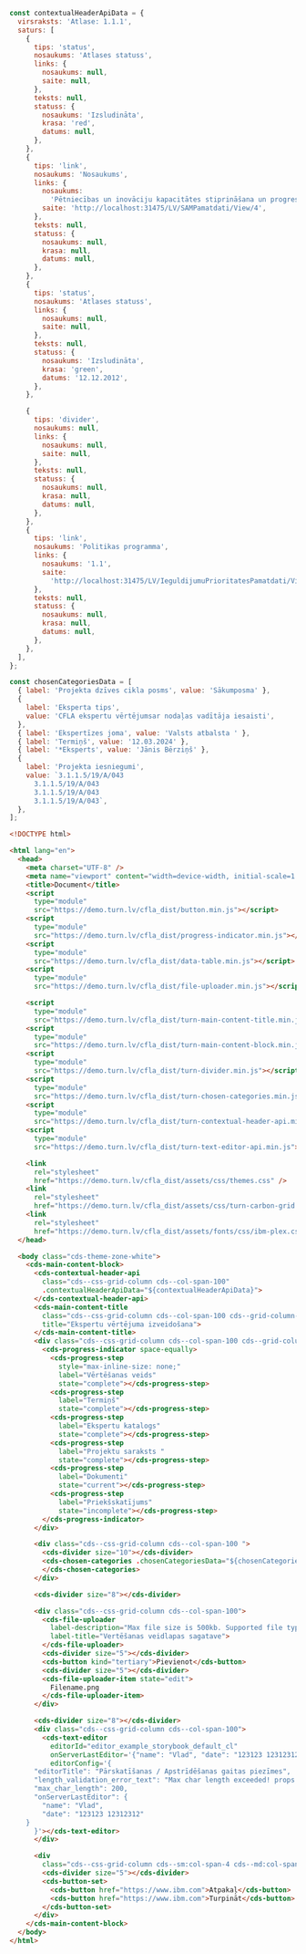 ```js
const contextualHeaderApiData = {
  virsraksts: 'Atlase: 1.1.1',
  saturs: [
    {
      tips: 'status',
      nosaukums: 'Atlases statuss',
      links: {
        nosaukums: null,
        saite: null,
      },
      teksts: null,
      statuss: {
        nosaukums: 'Izsludināta',
        krasa: 'red',
        datums: null,
      },
    },
    {
      tips: 'link',
      nosaukums: 'Nosaukums',
      links: {
        nosaukums:
          'Pētniecības un inovāciju kapacitātes stiprināšana un progresīvu tehnoloģiju ieviešana',
        saite: 'http://localhost:31475/LV/SAMPamatdati/View/4',
      },
      teksts: null,
      statuss: {
        nosaukums: null,
        krasa: null,
        datums: null,
      },
    },
    {
      tips: 'status',
      nosaukums: 'Atlases statuss',
      links: {
        nosaukums: null,
        saite: null,
      },
      teksts: null,
      statuss: {
        nosaukums: 'Izsludināta',
        krasa: 'green',
        datums: '12.12.2012',
      },
    },

    {
      tips: 'divider',
      nosaukums: null,
      links: {
        nosaukums: null,
        saite: null,
      },
      teksts: null,
      statuss: {
        nosaukums: null,
        krasa: null,
        datums: null,
      },
    },
    {
      tips: 'link',
      nosaukums: 'Politikas programma',
      links: {
        nosaukums: '1.1',
        saite:
          'http://localhost:31475/LV/IeguldijumuPrioritatesPamatdati/View/3',
      },
      teksts: null,
      statuss: {
        nosaukums: null,
        krasa: null,
        datums: null,
      },
    },
  ],
};

const chosenCategoriesData = [
  { label: 'Projekta dzīves cikla posms', value: 'Sākumposma' },
  {
    label: 'Eksperta tips',
    value: 'CFLA ekspertu vērtējumsar nodaļas vadītāja iesaisti',
  },
  { label: 'Ekspertīzes joma', value: 'Valsts atbalsta ' },
  { label: 'Termiņš', value: '12.03.2024' },
  { label: '*Eksperts', value: 'Jānis Bērziņš' },
  {
    label: 'Projekta iesniegumi',
    value: `3.1.1.5/19/A/043
      3.1.1.5/19/A/043
      3.1.1.5/19/A/043
      3.1.1.5/19/A/043`,
  },
];
```

```html
<!DOCTYPE html>

<html lang="en">
  <head>
    <meta charset="UTF-8" />
    <meta name="viewport" content="width=device-width, initial-scale=1.0" />
    <title>Document</title>
    <script
      type="module"
      src="https://demo.turn.lv/cfla_dist/button.min.js"></script>
    <script
      type="module"
      src="https://demo.turn.lv/cfla_dist/progress-indicator.min.js"></script>
    <script
      type="module"
      src="https://demo.turn.lv/cfla_dist/data-table.min.js"></script>
    <script
      type="module"
      src="https://demo.turn.lv/cfla_dist/file-uploader.min.js"></script>

    <script
      type="module"
      src="https://demo.turn.lv/cfla_dist/turn-main-content-title.min.js"></script>
    <script
      type="module"
      src="https://demo.turn.lv/cfla_dist/turn-main-content-block.min.js"></script>
    <script
      type="module"
      src="https://demo.turn.lv/cfla_dist/turn-divider.min.js"></script>
    <script
      type="module"
      src="https://demo.turn.lv/cfla_dist/turn-chosen-categories.min.js"></script>
    <script
      type="module"
      src="https://demo.turn.lv/cfla_dist/turn-contextual-header-api.min.js"></script>
    <script
      type="module"
      src="https://demo.turn.lv/cfla_dist/turn-text-editor-api.min.js"></script>

    <link
      rel="stylesheet"
      href="https://demo.turn.lv/cfla_dist/assets/css/themes.css" />
    <link
      rel="stylesheet"
      href="https://demo.turn.lv/cfla_dist/assets/css/turn-carbon-grid.css" />
    <link
      rel="stylesheet"
      href="https://demo.turn.lv/cfla_dist/assets/fonts/css/ibm-plex.css" />
  </head>

  <body class="cds-theme-zone-white">
    <cds-main-content-block>
      <cds-contextual-header-api
        class="cds--css-grid-column cds--col-span-100"
        .contextualHeaderApiData="${contextualHeaderApiData}">
      </cds-contextual-header-api>
      <cds-main-content-title
        class="cds--css-grid-column cds--col-span-100 cds--grid-column-hang"
        title="Ekspertu vērtējuma izveidošana">
      </cds-main-content-title>
      <div class="cds--css-grid-column cds--col-span-100 cds--grid-column-hang">
        <cds-progress-indicator space-equally>
          <cds-progress-step
            style="max-inline-size: none;"
            label="Vērtēšanas veids"
            state="complete"></cds-progress-step>
          <cds-progress-step
            label="Termiņš"
            state="complete"></cds-progress-step>
          <cds-progress-step
            label="Ekspertu katalogs"
            state="complete"></cds-progress-step>
          <cds-progress-step
            label="Projektu saraksts "
            state="complete"></cds-progress-step>
          <cds-progress-step
            label="Dokumenti"
            state="current"></cds-progress-step>
          <cds-progress-step
            label="Priekšskatījums"
            state="incomplete"></cds-progress-step>
        </cds-progress-indicator>
      </div>

      <div class="cds--css-grid-column cds--col-span-100 ">
        <cds-divider size="10"></cds-divider>
        <cds-chosen-categories .chosenCategoriesData="${chosenCategoriesData}">
        </cds-chosen-categories>
      </div>

      <cds-divider size="8"></cds-divider>

      <div class="cds--css-grid-column cds--col-span-100">
        <cds-file-uploader
          label-description="Max file size is 500kb. Supported file types are .jpg and .png."
          label-title="Vertēšanas veidlapas sagatave">
        </cds-file-uploader>
        <cds-divider size="5"></cds-divider>
        <cds-button kind="tertiary">Pievienot</cds-button>
        <cds-divider size="5"></cds-divider>
        <cds-file-uploader-item state="edit">
          Filename.png
        </cds-file-uploader-item>
      </div>

      <cds-divider size="8"></cds-divider>
      <div class="cds--css-grid-column cds--col-span-100">
        <cds-text-editor
          editorId="editor_example_storybook_default_cl"
          onServerLastEditor='{"name": "Vlad", "date": "123123 12312312"}'
          editorConfig='{
      "editorTitle": "Pārskatīšanas / Apstrīdēšanas gaitas piezīmes",
      "length_validation_error_text": "Max char length exceeded! props text",
      "max_char_length": 200,
      "onServerLastEditor": {
        "name": "Vlad",
        "date": "123123 12312312"
    }
      }'></cds-text-editor>
      </div>

      <div
        class="cds--css-grid-column cds--sm:col-span-4 cds--md:col-span-8 cds--lg:col-span-10 cds--lg:col-span-10">
        <cds-divider size="5"></cds-divider>
        <cds-button-set>
          <cds-button href="https://www.ibm.com">Atpakaļ</cds-button>
          <cds-button href="https://www.ibm.com">Turpināt</cds-button>
        </cds-button-set>
      </div>
    </cds-main-content-block>
  </body>
</html>
```
